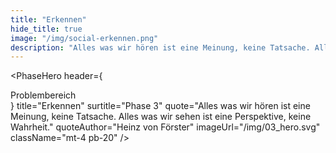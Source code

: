 ```yaml
---
title: "Erkennen"
hide_title: true
image: "/img/social-erkennen.png"
description: "Alles was wir hören ist eine Meinung, keine Tatsache. Alles was wir sehen ist eine Perspektive, keine Wahrheit. - Heinz von Förster"
---
```



<PhaseHero
  header={
    <div className="border-b border-magenta-500 text-sm lg:text-base text-magenta-500 py-1 mb-5 lg:mb-8">
      Problembereich
    </div>
  }
  title="Erkennen"
  surtitle="Phase 3"
  quote="Alles was wir hören ist eine Meinung, keine Tatsache. Alles was wir sehen ist eine Perspektive, keine Wahrheit."
  quoteAuthor="Heinz von Förster"
  imageUrl="/img/03_hero.svg"
  className="mt-4 pb-20"
/>
